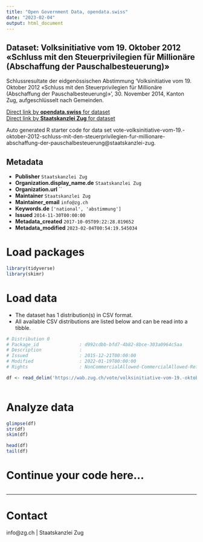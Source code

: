```yaml
---
title: "Open Government Data, opendata.swiss"
date: "2023-02-04"
output: html_document
---
```


## Dataset: Volksinitiative vom 19. Oktober 2012 «Schluss mit den Steuerprivilegien für Millionäre (Abschaffung der Pauschalbesteuerung)»

Schlussresultate der eidgenössischen Abstimmung 'Volksinitiative vom 19. Oktober 2012 «Schluss mit den Steuerprivilegien für Millionäre (Abschaffung der Pauschalbesteuerung)»', 30. November 2014, Kanton Zug, aufgeschlüsselt nach Gemeinden.

[Direct link by **opendata.swiss** for dataset](https://opendata.swiss/de/dataset/volksinitiative-vom-19-oktober-2012-schluss-mit-den-steuerprivilegien-fur-millionare-abschaffun)<br>
[Direct link by **Staatskanzlei Zug** for dataset](https://wab.zug.ch/vote/volksinitiative-vom-19.-oktober-2012-schluss-mit-den-steuerprivilegien-fur-millionare-abschaffung-der-pauschalbesteuerung/data)

Auto generated R starter code for data set vote-volksinitiative-vom-19.-oktober-2012-schluss-mit-den-steuerprivilegien-fur-millionare-abschaffung-der-pauschalbesteuerung@staatskanzlei-zug.

## Metadata

- **Publisher** `Staatskanzlei Zug`
- **Organization.display_name.de** `Staatskanzlei Zug`
- **Organization.url** ``
- **Maintainer** `Staatskanzlei Zug`
- **Maintainer_email** `info@zg.ch`
- **Keywords.de** `['national', 'abstimmung']`
- **Issued** `2014-11-30T00:00:00`
- **Metadata_created** `2017-10-05T09:22:28.819652`
- **Metadata_modified** `2023-02-04T00:54:19.545034`


# Load packages

```r

library(tidyverse)
library(skimr)

```

# Load data

-   The dataset has 1 distribution(s) in CSV format.
-   All available CSV distributions are listed below and can be read into a tibble.

```r

# Distribution 0
# Package_id               : d992cdbb-bfd7-4b82-8bce-303a0964c5aa
# Description              : 
# Issued                   : 2015-12-21T00:00:00
# Modified                 : 2022-01-19T00:00:00
# Rights                   : NonCommercialAllowed-CommercialAllowed-ReferenceRequired

df <- read_delim('https://wab.zug.ch/vote/volksinitiative-vom-19.-oktober-2012-schluss-mit-den-steuerprivilegien-fur-millionare-abschaffung-der-pauschalbesteuerung/data-csv')



```

# Analyze data

```r

glimpse(df)
str(df)
skim(df)

head(df)
tail(df)

```

# Continue your code here...

```r

```

------------------------------------------------------------------------

# Contact

info@zg.ch | Staatskanzlei Zug
